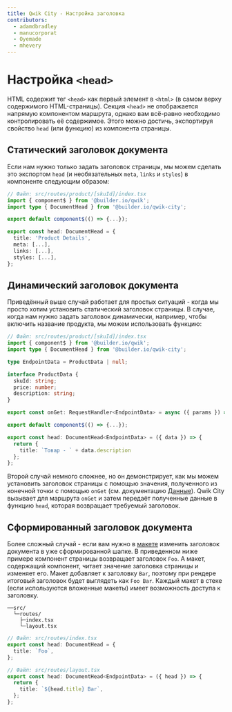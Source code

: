 ```yaml
---
title: Qwik City - Настройка заголовка
contributors:
  - adamdbradley
  - manucorporat
  - Oyemade
  - mhevery
---
```


# Настройка `<head>`

HTML содержит тег `<head>` как первый элемент в `<html>` (в самом верху содержимого HTML-страницы). Секция `<head>` не отображается напрямую компонентом маршрута, однако вам всё-равно необходимо контролировать её содержимое. Этого можно достичь, экспортируя свойство `head` (или функцию) из компонента страницы.

## Статический заголовок документа

Если нам нужно только задать заголовок страницы, мы можем сделать это экспортом `head` (и необязательных `meta`, `links` и `styles`) в компоненте следующим образом:

```typescript
// Файл: src/routes/product/[skuId]/index.tsx
import { component$ } from '@builder.io/qwik';
import type { DocumentHead } from '@builder.io/qwik-city';

export default component$(() => {...});

export const head: DocumentHead = {
  title: 'Product Details',
  meta: [...],
  links: [...],
  styles: [...],
};
```

## Динамический заголовок документа

Приведённый выше случай работает для простых ситуаций - когда мы просто хотим установить статический заголовок страницы. В случае, когда нам нужно задать заголовок динамически, например, чтобы включить название продукта, мы можем использовать функцию:

```typescript
// Файл: src/routes/product/[skuId]/index.tsx
import { component$ } from '@builder.io/qwik';
import type { DocumentHead } from '@builder.io/qwik-city';

type EndpointData = ProductData | null;

interface ProductData {
  skuId: string;
  price: number;
  description: string;
}

export const onGet: RequestHandler<EndpointData> = async ({ params }) => { ... };

export default component$(() => {...});

export const head: DocumentHead<EndpointData> = ({ data }) => {
  return {
    title: `Товар - ` + data.description
  };
};
```

Второй случай немного сложнее, но он демонстрирует, как мы можем установить заголовок страницы с помощью значения, полученного из конечной точки с помощью `onGet` (см. документацию [Данные](../../data/overview/index.mdx)). Qwik City вызывает для маршрута `onGet` и затем передаёт полученные данные в функцию `head`, которая возвращает требуемый заголовок.

## Сформированный заголовок документа

Более сложный случай - если вам нужно в [макете](../../layout/overview/index.mdx) изменить заголовок документа в уже сформированной шапке. В приведенном ниже примере компонент страницы возвращает заголовок `Foo`. А макет, содержащий компонент, читает значение заголовка страницы и изменяет его. Макет добавляет к заголовку `Bar`, поэтому при рендере итоговый заголовок будет выглядеть как `Foo Bar`. Каждый макет в стеке (если используются вложенные макеты) имеет возможность доступа к заголовку.

```
──src/
  └─routes/
    ├─index.tsx
    └─layout.tsx
```

```typescript
// Файл: src/routes/index.tsx
export const head: DocumentHead = {
  title: `Foo`,
};
```

```typescript
// Файл: src/routes/layout.tsx
export const head: DocumentHead<EndpointData> = ({ head }) => {
  return {
    title: `${head.title} Bar`,
  };
};
```
